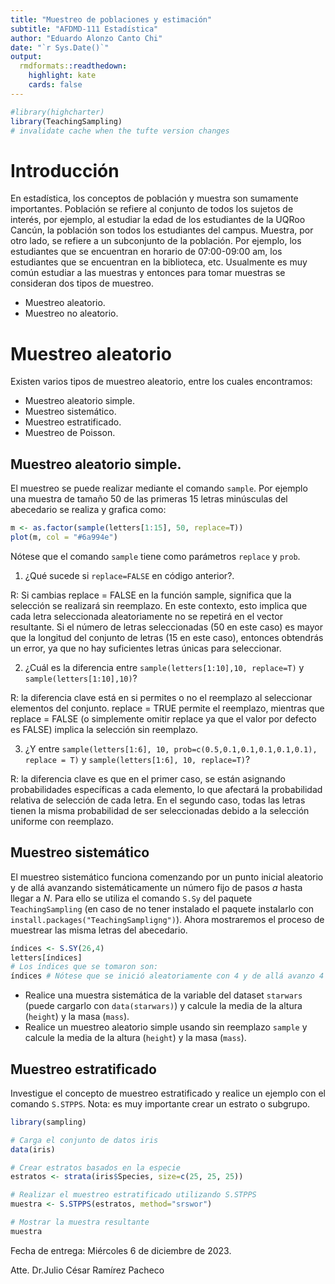 ---
title: "Muestreo de poblaciones y estimación"
subtitle: "AFDMD-111 Estadística"
author: "Eduardo Alonzo Canto Chi"
date: "`r Sys.Date()`"
output:
  rmdformats::readthedown:
    highlight: kate
    cards: false
---

```{r setup, include=FALSE}
#library(highcharter)
library(TeachingSampling)
# invalidate cache when the tufte version changes
```




# Introducción

En estadística, los conceptos de población y muestra son sumamente importantes. Población se refiere al conjunto de todos los sujetos de interés, por ejemplo, al estudiar la edad de los estudiantes de la UQRoo Cancún, la población son todos los estudiantes del campus. Muestra, por otro lado, se refiere a un subconjunto de la población. Por ejemplo, los estudiantes que se encuentran en horario de 07:00-09:00 am, los estudiantes que se encuentran en la biblioteca, etc. Usualmente es muy común estudiar a las muestras y entonces para tomar muestras se consideran dos tipos de muestreo.

- Muestreo aleatorio.
- Muestreo no aleatorio.


# Muestreo aleatorio

Existen varios tipos de muestreo aleatorio, entre los cuales encontramos:

- Muestreo aleatorio simple.
- Muestreo sistemático.
- Muestreo estratificado.
- Muestreo de Poisson.

## Muestreo aleatorio simple.

El muestreo se puede realizar mediante el comando `sample`. Por ejemplo una muestra de tamaño $50$ de las primeras $15$ letras minúsculas del abecedario se realiza y grafica como:

```{r sampSR}
m <- as.factor(sample(letters[1:15], 50, replace=T))
plot(m, col = "#6a994e")
```

Nótese que el comando `sample` tiene como parámetros `replace` y `prob`. 

1. ¿Qué sucede si `replace=FALSE` en código anterior?.
 
 R: Si cambias replace = FALSE en la función sample, significa que la selección se realizará sin reemplazo. En este contexto, esto implica que cada letra seleccionada aleatoriamente no se repetirá en el vector resultante. Si el número de letras seleccionadas (50 en este caso) es mayor que la longitud del conjunto de letras (15 en este caso), entonces obtendrás un error, ya que no hay suficientes letras únicas para seleccionar.
 
2. ¿Cuál es la diferencia entre `sample(letters[1:10],10, replace=T)` y `sample(letters[1:10],10)`?

 R: la diferencia clave está en si permites o no el reemplazo al seleccionar elementos del conjunto. replace = TRUE permite el reemplazo, mientras que replace = FALSE (o simplemente omitir replace ya que el valor por defecto es FALSE) implica la selección sin reemplazo.

3. ¿Y entre `sample(letters[1:6], 10, prob=c(0.5,0.1,0.1,0.1,0.1,0.1), replace = T)` y `sample(letters[1:6], 10, replace=T)`?

 R: la diferencia clave es que en el primer caso, se están asignando probabilidades específicas a cada elemento, lo que afectará la probabilidad relativa de selección de cada letra. En el segundo caso, todas las letras tienen la misma probabilidad de ser seleccionadas debido a la selección uniforme con reemplazo.

## Muestreo sistemático

El muestreo sistemático funciona comenzando por un punto inicial aleatorio y de allá avanzando sistemáticamente un número fijo de pasos $a$ hasta llegar a $N$. Para ello se utiliza el comando `S.Sy` del paquete `TeachingSampling` (en caso de no tener instalado el paquete instalarlo con `install.packages("TeachingSampligng")`). Ahora mostraremos el proceso de muestrear las misma letras del abecedario.


```{r muesSys}
índices <- S.SY(26,4)
letters[índices]
# Los índices que se tomaron son:
índices # Nótese que se inició aleatoriamente con 4 y de allá avanzo 4 unidades.
```
- Realice una muestra sistemática de la variable del dataset `starwars` (puede cargarlo con `data(starwars)`) y calcule la media de la altura (`height`) y la masa (`mass`).
- Realice un muestreo aleatorio simple usando sin reemplazo `sample` y calcule la media de la altura (`height`) y la masa (`mass`).



## Muestreo estratificado

Investigue el concepto de muestreo estratificado y realice un ejemplo con el comando `S.STPPS`. Nota: es muy importante crear un estrato o subgrupo.

```{r}
library(sampling)

# Carga el conjunto de datos iris
data(iris)

# Crear estratos basados en la especie
estratos <- strata(iris$Species, size=c(25, 25, 25))

# Realizar el muestreo estratificado utilizando S.STPPS
muestra <- S.STPPS(estratos, method="srswor")

# Mostrar la muestra resultante
muestra

```


Fecha de entrega: Miércoles 6 de diciembre de 2023.

Atte. Dr.Julio César Ramírez Pacheco
